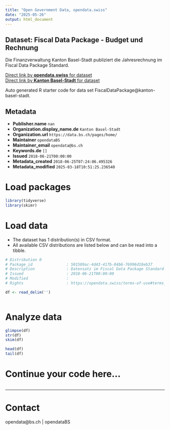 ```yaml
---
title: "Open Government Data, opendata.swiss"
date: "2025-05-26"
output: html_document
---
```


## Dataset: Fiscal Data Package - Budget und Rechnung

Die Finanzverwaltung Kanton Basel-Stadt publiziert die Jahresrechnung im Fiscal Data Package Standard.

[Direct link by **opendata.swiss** for dataset](https://opendata.swiss/de/dataset/fiscal-data-package-kanton-basel-stadt)<br>
[Direct link by **Kanton Basel-Stadt** for dataset]()

Auto generated R starter code for data set FiscalDataPackage@kanton-basel-stadt.

## Metadata

- **Publisher.name** `nan`
- **Organization.display_name.de** `Kanton Basel-Stadt`
- **Organization.url** `https://data.bs.ch/pages/home/`
- **Maintainer** `opendataBS`
- **Maintainer_email** `opendata@bs.ch`
- **Keywords.de** `[]`
- **Issued** `2018-06-21T00:00:00`
- **Metadata_created** `2018-06-25T07:24:06.495326`
- **Metadata_modified** `2025-03-18T10:51:25.236540`


# Load packages

```r

library(tidyverse)
library(skimr)

```

# Load data

-   The dataset has 1 distribution(s) in CSV format.
-   All available CSV distributions are listed below and can be read into a tibble.

```r

# Distribution 0
# Package_id               : 501589ac-4d43-417b-84b6-76996d18eb37
# Description              : Datensatz im Fiscal Data Package Standard - CSV-File
# Issued                   : 2018-06-21T00:00:00
# Modified                 : 
# Rights                   : https://opendata.swiss/terms-of-use#terms_open

df <- read_delim('')



```

# Analyze data

```r

glimpse(df)
str(df)
skim(df)

head(df)
tail(df)

```

# Continue your code here...

```r

```

------------------------------------------------------------------------

# Contact

opendata@bs.ch | opendataBS
